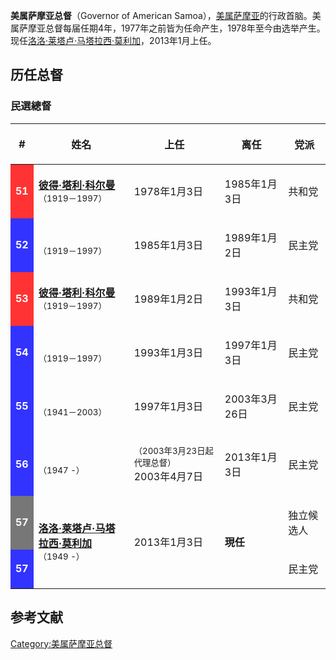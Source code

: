 '''美属萨摩亚总督'''（Governor of American Samoa），[[美属萨摩亚|美属萨摩亚]]的行政首脑。美属萨摩亚总督每届任期4年，1977年之前皆为任命产生，1978年至今由选举产生。现任[[洛洛·莱塔卢·马塔拉西·莫利加|洛洛·莱塔卢·马塔拉西·莫利加]]，2013年1月上任。

== 历任总督 ==
===民選總督===
{| class="wikitable" style="text-align: center;"
! #
! 姓名
! 上任
! 离任
! 党派
|- 
| style="background: #FF3333; color:white;" | '''51'''
| '''[[彼得·塔利·科尔曼|彼得·塔利·科尔曼]]'''<br><small>（1919－1997）</small>
| 1978年1月3日
| 1985年1月3日
| 共和党
|- 
| style="background: #3333FF; color:white;" | '''52'''
| '''{{le|A·P·卢塔利|A. P. Lutali}}'''<br><small>（1919－1997）</small>
| 1985年1月3日
| 1989年1月2日
| 民主党
|- 
| style="background: #FF3333; color:white;" | '''53'''
| '''[[彼得·塔利·科尔曼|彼得·塔利·科尔曼]]'''<br><small>（1919－1997）</small>
| 1989年1月2日
| 1993年1月3日
| 共和党
|- 
| style="background: #3333FF; color:white;" | '''54'''
| '''{{le|A·P·卢塔利|A. P. Lutali}}'''<br><small>（1919－1997）</small>
| 1993年1月3日
| 1997年1月3日
| 民主党
|- 
| style="background: #3333FF; color:white;" | '''55'''
| '''{{le|塔乌埃塞·苏尼亚|Tauese Sunia}}'''<br><small>（1941－2003）</small>
| 1997年1月3日 
| 2003年3月26日
| 民主党
|-
| style="background: #3333FF; color:white;" | '''56'''
| '''{{le|托吉奥拉·图拉富诺|Togiola Tulafono}}'''<br><small>（1947 -）</small>
| <small>（2003年3月23日起代理总督）</small> <br>2003年4月7日
| 2013年1月3日
| 民主党
|-
| style="background: #777777; color:white;" | '''57'''
| rowspan=2|'''[[洛洛·莱塔卢·马塔拉西·莫利加|洛洛·莱塔卢·马塔拉西·莫利加]]'''<br><small>（1949 -）</small>
| rowspan=2|2013年1月3日
| rowspan=2|'''現任'''
| 独立候选人<br>{{small|2013 - 2016}}
|-
| style="background: #3333FF; color:white;" | '''57'''
| 民主党<br>{{small|2016 - }}
|}

==参考文献==
{{reflist}}
{{美属萨摩亚总督}}
{{大洋洲政府首脑}}
{{US Chief Executives}}

[[Category:美属萨摩亚总督|Category:美属萨摩亚总督]]